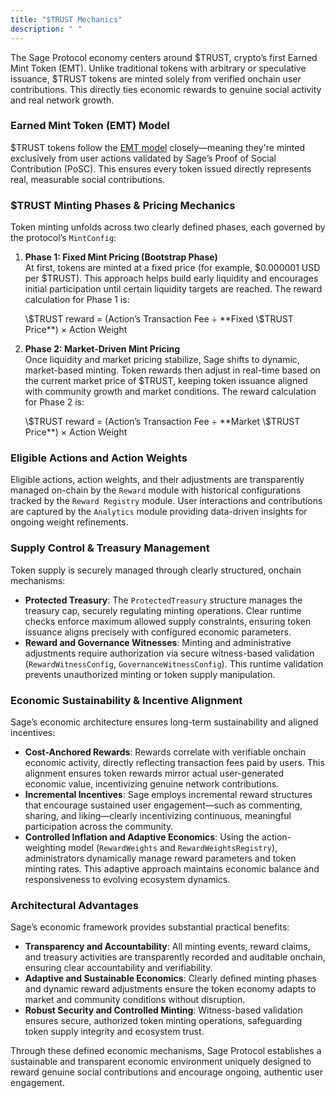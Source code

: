 ```yaml
---
title: "$TRUST Mechanics"
description: " "
---
```


The Sage Protocol economy centers around \$TRUST, crypto’s first Earned Mint Token (EMT). Unlike traditional tokens with arbitrary or speculative issuance, \$TRUST tokens are minted solely from verified onchain user contributions. This directly ties economic rewards to genuine social activity and real network growth.

### **Earned Mint Token (EMT) Model**

\$TRUST tokens follow the [EMT model](/introduction/3-emt) closely—meaning they're minted exclusively from user actions validated by Sage’s Proof of Social Contribution (PoSC). This ensures every token issued directly represents real, measurable social contributions.

### **\$TRUST Minting Phases & Pricing Mechanics**

Token minting unfolds across two clearly defined phases, each governed by the protocol’s `MintConfig`:

1. **Phase 1: Fixed Mint Pricing (Bootstrap Phase)**\
   At first, tokens are minted at a fixed price (for example, \$0.000001 USD per \$TRUST). This approach helps build early liquidity and encourages initial participation until certain liquidity targets are reached. The reward calculation for Phase 1 is:

   <Info>
     \$TRUST reward = (Action’s Transaction Fee ÷ **Fixed \$TRUST Price**) × Action Weight
   </Info>
2. **Phase 2: Market-Driven Mint Pricing**\
   Once liquidity and market pricing stabilize, Sage shifts to dynamic, market-based minting. Token rewards then adjust in real-time based on the current market price of \$TRUST, keeping token issuance aligned with community growth and market conditions. The reward calculation for Phase 2 is:

   <Info>
     \$TRUST reward = (Action’s Transaction Fee ÷ **Market \$TRUST Price**) × Action Weight
   </Info>

### Eligible Actions and Action Weights

Eligible actions, action weights, and their adjustments are transparently managed on-chain by the `Reward` module with historical configurations tracked by the `Reward Registry` module. User interactions and contributions are captured by the `Analytics` module providing data-driven insights for ongoing weight refinements.

### **Supply Control & Treasury Management**

Token supply is securely managed through clearly structured, onchain mechanisms:

- **Protected Treasury**: The `ProtectedTreasury` structure manages the treasury cap, securely regulating minting operations. Clear runtime checks enforce maximum allowed supply constraints, ensuring token issuance aligns precisely with configured economic parameters.
- **Reward and Governance Witnesses**: Minting and administrative adjustments require authorization via secure witness-based validation (`RewardWitnessConfig`, `GovernanceWitnessConfig`). This runtime validation prevents unauthorized minting or token supply manipulation.

### **Economic Sustainability & Incentive Alignment**

Sage’s economic architecture ensures long-term sustainability and aligned incentives:

- **Cost-Anchored Rewards**: Rewards correlate with verifiable onchain economic activity, directly reflecting transaction fees paid by users. This alignment ensures token rewards mirror actual user-generated economic value, incentivizing genuine network contributions.
- **Incremental Incentives**: Sage employs incremental reward structures that encourage sustained user engagement—such as commenting, sharing, and liking—clearly incentivizing continuous, meaningful participation across the community.
- **Controlled Inflation and Adaptive Economics**: Using the action-weighting model (`RewardWeights` and `RewardWeightsRegistry`), administrators dynamically manage reward parameters and token minting rates. This adaptive approach maintains economic balance and responsiveness to evolving ecosystem dynamics.

### **Architectural Advantages**

Sage’s economic framework provides substantial practical benefits:

- **Transparency and Accountability**: All minting events, reward claims, and treasury activities are transparently recorded and auditable onchain, ensuring clear accountability and verifiability.
- **Adaptive and Sustainable Economics**: Clearly defined minting phases and dynamic reward adjustments ensure the token economy adapts to market and community conditions without disruption.
- **Robust Security and Controlled Minting**: Witness-based validation ensures secure, authorized token minting operations, safeguarding token supply integrity and ecosystem trust.

Through these defined economic mechanisms, Sage Protocol establishes a sustainable and transparent economic environment uniquely designed to reward genuine social contributions and encourage ongoing, authentic user engagement.